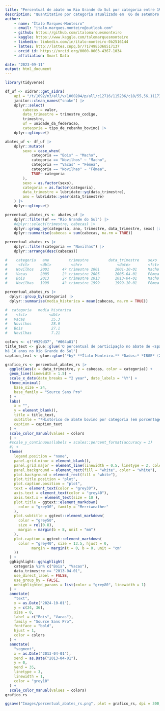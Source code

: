 ```yaml
---
title: "Percentual de abate no Rio Grande do Sul por categoria entre 1997 a 2023"
description: "Quantitativo por categoria atualizado em  06 de setembro de 2023 pelo IBGE"
author: 
    - name: "Ítalo Marques-Monteiro"
    - email: "italo.marques.monteiro@outlook.com"
    - github: https://github.com/italomarquesmonteiro
    - kaggle: https://www.kaggle.com/talomarquesmonteiro
    - linkedin: linkedin.com/in/ítalo-monteiro-0b2516144
    - lattes: http://lattes.cnpq.br/7174985368517137
    - orcid_id: https://orcid.org/0000-0003-4367-1034
    - affiliation: Smart Data  

date: "2023-09-11"
output: html_document
---
```




```r
library(tidyverse)
```


```r
df_uf <- sidrar::get_sidra(
    api = "/t/1092/n3/all/v/1000284/p/all/c12716/115236/c18/55,56,111734,111735/c12529/118225/d/v1000284%202") |>
    janitor::clean_names("snake") |>
    dplyr::select(
        cabecas = valor,
        data_trimestre = trimestre_codigo,
        trimestre,
        uf = unidade_da_federacao,
        categoria = tipo_de_rebanho_bovino) |>
    dplyr::glimpse()
```

```r
abates_uf <- df_uf |>
    dplyr::mutate(
        sexo = case_when(
            categoria == "Bois" ~ "Macho",
            categoria == "Novilhos" ~ "Macho",
            categoria == "Vacas" ~ "Fêmea",
            categoria == "Novilhas" ~ "Fêmea",
            TRUE~ categoria
        ),
        sexo = as.factor(sexo),
        categoria = as.factor(categoria),
        data_trimestre = lubridate::yq(data_trimestre),
        ano = lubridate::year(data_trimestre)
    ) |>
    dplyr::glimpse()
```

```r
percentual_abates_rs <- abates_uf |>
    dplyr::filter(uf == "Rio Grande do Sul") |>
    #dplyr::select(trimestre, cabecas) |>
    dplyr::group_by(categoria, ano, trimestre, data_trimestre, sexo) |>
    dplyr::summarise(cabecas = sum(cabecas, na.rm = TRUE))
```


```r
percentual_abates_rs |>
    dplyr::filter(categoria == "Novilhas") |>
    dplyr::arrange(desc(cabecas))

#    categoria   ano         trimestre         data_trimestre    sexo   cabecas
#     <fct>     <dbl>         <chr>                <date>        <fct>   <dbl>
#    Novilhos   2001      4º trimestre 2001       2001-10-01     Macho    50.2
#    Vacas      2005      2º trimestre 2005       2005-04-01     Fêmea    44.7
#    Bois       2013      2º trimestre 2013       2013-04-01     Macho    37.1
#    Novilhas   1999      4º trimestre 1999       1999-10-01     Fêmea    16.5
```

```r
percentual_abates_rs |>
  dplyr::group_by(categoria) |>
  dplyr::summarise(media_historica = mean(cabecas, na.rm = TRUE))

#  categoria   media_historica
#    <fct>          <dbl>
#   Vacas            35.3
#   Novilhos         28.6
#   Bois             27.1
#   Novilhas         7.21
```


```r
colors <- c("#929d37", "#064a81")
title_text <- glue::glue('O percentual de participação no abate de <span style = "color:{colors[2]}">**vacas**</span><br> é superior ao abate de <span style = "color:{colors[1]}">**bois**</span> 
há 10 anos no Rio Grande do Sul')
caption_text <- glue::glue('*by* **Ítalo Monteiro.** *Dados:* *IBGE* (2023) *Nota:* <span style = "color:{colors[1]}">**Bois**</span> - bovino macho adulto, com 2 anos de idade ou mais. Inclui o macho não castrado (touro). <span style = "color:{colors[2]}">**Vacas**</span><br> - bovino fêmea adulta, com 2 anos de idade ou mais, independente de já ter parido ou não. Os dados são oriundos de estabelecimentos que estão sob inspeção sanitária federal, estadual ou municipal')

grafico_rs <- percentual_abates_rs |>
  ggplot(aes(x = data_trimestre, y = cabecas, color = categoria)) +
  geom_line(linewidth = 1.5) +
  scale_x_date(date_breaks = "2 year", date_labels = "%Y") +
  theme_minimal(
    base_size = 24,
    base_family = "Source Sans Pro"
  ) +
  labs(
    x = "",
    y = element_blank(),
    title = title_text,
    subtitle = "*Histórico de abate bovino por categoria (em porcentagem)*",
    caption = caption_text
  ) +
  scale_color_manual(values = colors
  ) +
  #scale_y_continuous(labels = scales::percent_format(accuracy = 1)
  #) +
  theme(
    legend.position = "none",
    panel.grid.minor = element_blank(),
    panel.grid.major = element_line(linewidth = 0.5, linetype = 2, color = "grey85"), # nolint
    panel.background = element_rect(fill = "white", color = "white"),
    plot.background = element_rect(fill = "white"),
    plot.title.position = "plot",
    plot.caption.position = "plot",
    text = element_text(color = "grey30"),
    axis.text = element_text(color = "grey40"),
    axis.text.x = element_text(size = 10 ),
    plot.title = ggtext::element_markdown(
      color = "grey30", family = "Merriweather"
    ),
    plot.subtitle = ggtext::element_markdown(
      color = "grey50",
      size = rel(0.8),
      margin = margin(b = 8, unit = "mm")
    ),
    plot.caption = ggtext::element_markdown(
      color = "grey40", size = 13.5, hjust = 0,
            margin = margin(t = 0, b = 0, unit = "cm"
    ))
  ) +
  gghighlight::gghighlight(
    categoria %in% c("Bois", "Vacas"),
    data_trimestre >= "2013-04-01",
    use_direct_label = FALSE,
    use_group_by = FALSE,
    unhighlighted_params = list(color = "grey80", linewidth = 1)
  ) +
  annotate(
    "text",
    x = as.Date("2024-10-01"),
    y = c(24, 36),
    size = 8,
    label = c("Bois", "Vacas"),
    family = "Source Sans Pro",
    fontface = "bold",
    hjust = 1,
    color = colors
  ) +
  annotate(
    "segment",
    x = as.Date("2013-04-01"),
    xend = as.Date("2013-04-01"),
    y = 0,
    yend = 35,
    linetype = 3,
    linewidth = 1,
    color = "grey10"
  ) +
  scale_color_manual(values = colors)
grafico_rs
```


```r
ggsave("Images/percentual_abates_rs.png", plot = grafico_rs, dpi = 300, width = 15, height = 9)
```
